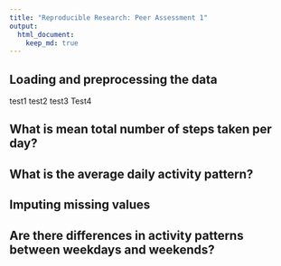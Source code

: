 ```yaml
---
title: "Reproducible Research: Peer Assessment 1"
output: 
  html_document:
    keep_md: true
---
```



## Loading and preprocessing the data
test1
test2
test3
Test4


## What is mean total number of steps taken per day?



## What is the average daily activity pattern?



## Imputing missing values



## Are there differences in activity patterns between weekdays and weekends?
